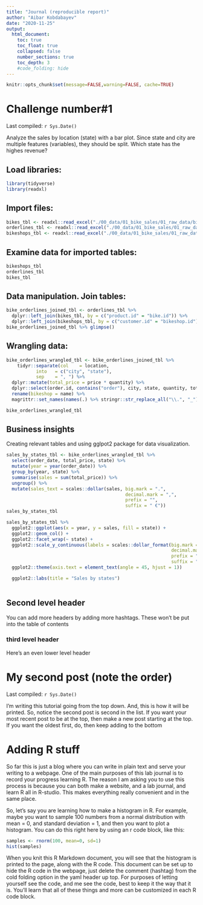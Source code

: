 ```yaml
---
title: "Journal (reproducible report)"
author: "Aibar Kobdabayev"
date: "2020-11-25"
output:
  html_document:
    toc: true
    toc_float: true
    collapsed: false
    number_sections: true
    toc_depth: 3
    #code_folding: hide
---
```


```r
knitr::opts_chunk$set(message=FALSE,warning=FALSE, cache=TRUE)
```
# Challenge number#1

Last compiled: `r Sys.Date()`

Analyze the sales by location (state) with a bar plot. Since state and city are multiple features (variables), they should be split. Which state has the highes revenue? 

## Load libraries:
```r
library(tidyverse)
library(readxl)

```

## Import files:
```r
bikes_tbl <- readxl::read_excel("./00_data/01_bike_sales/01_raw_data/bikes.xlsx")
orderlines_tbl <- readxl::read_excel("./00_data/01_bike_sales/01_raw_data/orderlines.xlsx")
bikeshops_tbl <- readxl::read_excel("./00_data/01_bike_sales/01_raw_data/bikeshops.xlsx")
```

## Examine data for imported tables:
```r
bikeshops_tbl
orderlines_tbl
bikes_tbl
```
## Data manipulation. Join tables:
```r
bike_orderlines_joined_tbl <- orderlines_tbl %>%
  dplyr::left_join(bikes_tbl, by = c("product.id" = "bike.id")) %>%
  dplyr::left_join(bikeshops_tbl, by = c("customer.id" = "bikeshop.id"))
bike_orderlines_joined_tbl %>% glimpse()
```

## Wrangling data:

```r
bike_orderlines_wrangled_tbl <- bike_orderlines_joined_tbl %>%
    tidyr::separate(col    = location,
           into   = c("city", "state"),
           sep    = ", ") %>%
  dplyr::mutate(total_price = price * quantity) %>%
  dplyr::select(order.id, contains("order"), city, state, quantity, total_price, everything()) %>%
  rename(bikeshop = name) %>%
  magrittr::set_names(names(.) %>% stringr::str_replace_all("\\.", "_"))

bike_orderlines_wrangled_tbl
```
## Business insights
Creating relevant tables and using gglpot2 package for data visualization.

```r
sales_by_states_tbl <- bike_orderlines_wrangled_tbl %>%
  select(order_date, total_price, state) %>%
  mutate(year = year(order_date)) %>%
  group_by(year, state) %>%
  summarise(sales = sum(total_price)) %>%
  ungroup() %>%
  mutate(sales_text = scales::dollar(sales, big.mark = ".",
                                            decimal.mark = ",",
                                            prefix = "",
                                            suffix = " €"))
sales_by_states_tbl
```
```r
sales_by_states_tbl %>%
  ggplot2::ggplot(aes(x = year, y = sales, fill = state)) +
  ggplot2::geom_col() +
  ggplot2::facet_wrap(~ state) +
  ggplot2::scale_y_continuous(labels = scales::dollar_format(big.mark = ".",
                                                             decimal.mark = ",",
                                                             prefix = "",
                                                             suffix = " €")) +
  ggplot2::theme(axis.text = element_text(angle = 45, hjust = 1))

  ggplot2::labs(title = "Sales by states")
  
```



## Second level header

You can add more headers by adding more hashtags. These won't be put into the table of contents

### third level header

Here's an even lower level header

# My second post (note the order)

Last compiled: `r Sys.Date()`

I'm writing this tutorial going from the top down. And, this is how it will be printed. So, notice the second post is second in the list. If you want your most recent post to be at the top, then make a new post starting at the top. If you want the oldest first, do, then keep adding to the bottom

# Adding R stuff

So far this is just a blog where you can write in plain text and serve your writing to a webpage. One of the main purposes of this lab journal is to record your progress learning R. The reason I am asking you to use this process is because you can both make a website, and a lab journal, and learn R all in R-studio. This makes everything really convenient and in the same place. 

So, let's say you are learning how to make a histogram in R. For example, maybe you want to sample 100 numbers from a normal distribution with mean = 0, and standard deviation = 1, and then you want to plot a histogram. You can do this right here by using an r code block, like this:

```r
samples <- rnorm(100, mean=0, sd=1)
hist(samples)
```

When you knit this R Markdown document, you will see that the histogram is printed to the page, along with the R code. This document can be set up to hide the R code in the webpage, just delete the comment (hashtag) from the cold folding option in the yaml header up top. For purposes of letting yourself see the code, and me see the code, best to keep it the way that it is. You'll learn that all of these things and more can be customized in each R code block.
